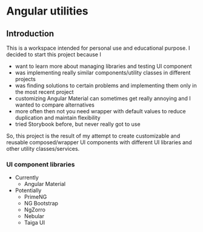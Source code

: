 
<Meta title="Introduction" />

# Angular utilities

## Introduction

This is a workspace intended for personal use and educational purpose.
I decided to start this project because I

- want to learn more about managing libraries and testing UI component
- was implementing really similar components/utility classes in different projects
- was finding solutions to certain problems and implementing them only in the most recent project
- customizing Angular Material can sometimes get really annoying and I wanted to compare alternatives
- more often then not you need wrapper with default values to reduce duplication and maintain flexibility
- tried Storybook before, but never really got to use

So, this project is the result of my attempt to create customizable and reusable composed/wrapper UI components with different UI libraries and other utility classes/services.

### UI component libraries

- Currently
  - Angular Material
- Potentially
  - PrimeNG
  - NG Bootstrap
  - NgZorro
  - Nebular
  - Taiga UI

